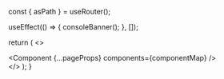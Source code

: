 



  const { asPath } = useRouter();

  useEffect(() => {
    consoleBanner();
  }, []);

  return (
    <>
      <div className="wrapper">
        <Component {...pageProps} components={componentMap} />
      </div>
      <Toaster />
    </>
  );
}
